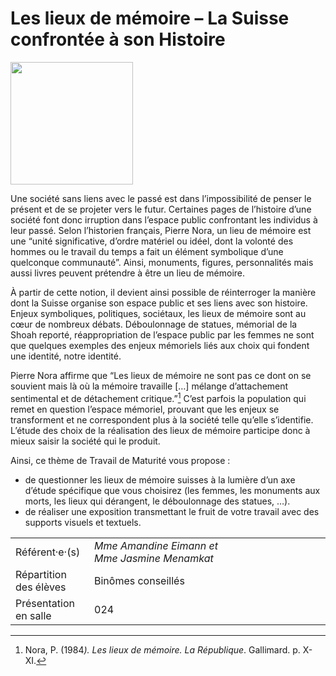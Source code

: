 # Les  lieux de mémoire – La Suisse confrontée à son Histoire

::: {.center data-latex=""}
![](images/les-lieux-de-memoire-la-suisse-confrontee-a-son-.jpg){height=14em}
:::

Une société sans liens avec le passé est dans l'impossibilité de penser
le présent et de se projeter vers le futur. Certaines pages de
l'histoire d'une société font donc irruption dans l'espace public
confrontant les individus à leur passé. Selon l'historien français,
Pierre Nora, un lieu de mémoire est une "unité significative,
d'ordre matériel ou idéel, dont la volonté des hommes ou le travail du
temps a fait un élément symbolique d'une quelconque communauté".
Ainsi, monuments, figures, personnalités mais aussi livres peuvent
prétendre à être un lieu de mémoire.

À partir de cette notion, il devient ainsi possible de réinterroger la
manière dont la Suisse organise son espace public et ses liens avec son
histoire. Enjeux symboliques, politiques, sociétaux, les lieux de
mémoire sont au cœur de nombreux débats. Déboulonnage de statues,
mémorial de la Shoah reporté, réappropriation de l'espace public par les
femmes ne sont que quelques exemples des enjeux mémoriels liés aux choix
qui fondent une identité, notre identité.

Pierre Nora affirme que "Les lieux de mémoire ne sont pas ce dont on
se souvient mais là où la mémoire travaille [...] mélange
d'attachement sentimental et de détachement critique."^[Nora, P. (1984*). Les lieux de mémoire. La* *République*. Gallimard. p. X-XI.] C'est
parfois la population qui remet en question l'espace mémoriel, prouvant
que les enjeux se transforment et ne correspondent plus à la société
telle qu'elle s'identifie. L'étude des choix de la réalisation des
lieux de mémoire participe donc à mieux saisir la société qui le
produit.

\newpage

Ainsi, ce thème de Travail de Maturité vous propose : 

-   de questionner les lieux de mémoire suisses à la lumière d'un axe
    d'étude spécifique que vous choisirez (les femmes, les monuments aux
    morts, les lieux qui dérangent, le déboulonnage des statues, ...).
-   de réaliser une exposition transmettant le fruit de votre travail
    avec des supports visuels et textuels.

::: {.small data-latex=""}
|                        |                                            |
| :------------- | :----------------------------------------- |
| Référent·e·(s)         | _Mme Amandine Eimann et Mme Jasmine Menamkat_                              |
| Répartition des élèves | Binômes conseillés                                |
| Présentation en salle  | 024                                  |
:::